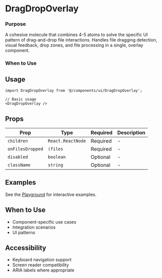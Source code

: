 # DragDropOverlay

### Purpose
A cohesive molecule that combines 4-5 atoms to solve the specific UI pattern of drag-and-drop file interactions. Handles file dragging detection, visual feedback, drop zones, and file processing in a single, overlay component.
### When to Use

## Usage

```tsx
import DragDropOverlay from '@/components/ui/DragDropOverlay';

// Basic usage
<DragDropOverlay />
```

## Props

| Prop | Type | Required | Description |
|------|------|----------|-------------|
| `children` | `React.ReactNode` | Required | - |
| `onFilesDropped` | `(files` | Required | - |
| `disabled` | `boolean` | Optional | - |
| `className` | `string` | Optional | - |

## Examples

See the [Playground](/play) for interactive examples.

## When to Use

- Component-specific use cases
- Integration scenarios
- UI patterns

## Accessibility

- Keyboard navigation support
- Screen reader compatibility
- ARIA labels where appropriate
